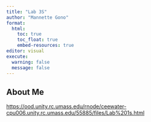 ```yaml
---
title: "Lab 3S"
author: "Mannette Gono"
format:
  html:
    toc: true
    toc_float: true
    embed-resources: true
editor: visual
execute: 
  warning: false
  message: false
---
```


## About Me

<https://ood.unity.rc.umass.edu/rnode/ceewater-cpu006.unity.rc.umass.edu/55885/files/Lab%201s.html>
